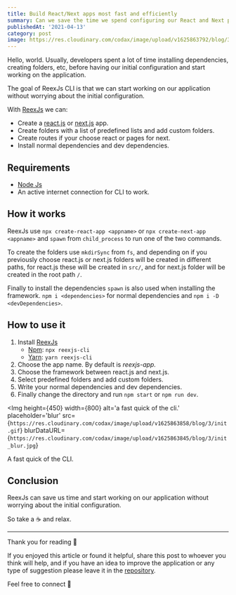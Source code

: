 ```yaml
---
title: Build React/Next apps most fast and efficiently
summary: Can we save the time we spend configuring our React and Next projects? With Reex CLI we will save a few minutes.
publishedAt: '2021-04-13'
category: post
image: https://res.cloudinary.com/codax/image/upload/v1625863792/blog/3/cover.png
---
```


Hello, world. Usually, developers spent a lot of time installing dependencies, creating folders, etc, before having our initial configuration and start working on the application.

The goal of ReexJs CLI is that we can start working on our application without worrying about the initial configuration.

With [ReexJs](https://github.com/codingcodax/reexjs-cli/) we can:

- Create a [react.js](https://reactjs.org/) or [next.js](https://nextjs.org/) app.
- Create folders with a list of predefined lists and add custom folders.
- Create routes if your choose react or pages for next.
- Install normal dependencies and dev dependencies.

## Requirements

- [Node Js](https://nodejs.org/)
- An active internet connection for CLI to work.

## How it works

ReexJs use `npx create-react-app <appname>` or `npx create-next-app <appname>` and `spawn` from `child_process` to run one of the two commands.

To create the folders use `mkdirSync` from `fs`, and depending on if you previously choose react.js or next.js folders will be created in different paths, for react.js these will be created in `src/`, and for next.js folder will be created in the root path `/`.

Finally to install the dependencies `spawn` is also used when installing the framework. `npm i <dependencies>` for normal dependencies and `npm i -D <devDependencies>`.

## How to use it

1. Install [ReexJs](https://github.com/codingcodax/reexjs-cli/)
   - [Npm](https://www.npmjs.com/): `npx reexjs-cli`
   - [Yarn](https://yarnpkg.com/): `yarn reexjs-cli`
2. Choose the app name. By default is _reexjs-app._
3. Choose the framework between react.js and next.js.
4. Select predefined folders and add custom folders.
5. Write your normal dependencies and dev dependencies.
6. Finally change the directory and run `npm start` or `npm run dev`.

<Img
  height={450}
  width={800}
  alt='a fast quick of the cli.'
  placeholder='blur'
  src={`https://res.cloudinary.com/codax/image/upload/v1625863858/blog/3/init.gif`}
  blurDataURL={`https://res.cloudinary.com/codax/image/upload/v1625863845/blog/3/init_blur.jpg`}
>
  A fast quick of the CLI.
</Img>

## Conclusion

ReexJs can save us time and start working on our application without worrying about the initial configuration.

So take a ☕ and relax.

---

Thank you for reading 🙏

If you enjoyed this article or found it helpful, share this post to whoever you think will help, and if you have an idea to improve the application or any type of
suggestion please leave it in the [repository](https://github.com/codingcodax/reexjs-cli/).

Feel free to connect 👋
